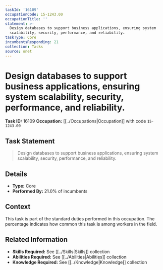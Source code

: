 ```yaml
---
taskId: '16109'
occupationCode: 15-1243.00
occupationTitle: ''
statement: >-
  Design databases to support business applications, ensuring system
  scalability, security, performance, and reliability.
taskType: Core
incumbentsResponding: 21
collection: Tasks
source: onet
---
```

# Design databases to support business applications, ensuring system scalability, security, performance, and reliability.

**Task ID:** 16109
**Occupation:** [[../Occupations|Occupation]] with code `15-1243.00`

## Task Statement

> Design databases to support business applications, ensuring system scalability, security, performance, and reliability.

## Details

- **Type:** Core
- **Performed By:** 21.0% of incumbents

## Context

This task is part of the standard duties performed in this occupation. The percentage indicates how common this task is among workers in the field.

## Related Information

- **Skills Required:** See [[../Skills|Skills]] collection
- **Abilities Required:** See [[../Abilities|Abilities]] collection
- **Knowledge Required:** See [[../Knowledge|Knowledge]] collection
